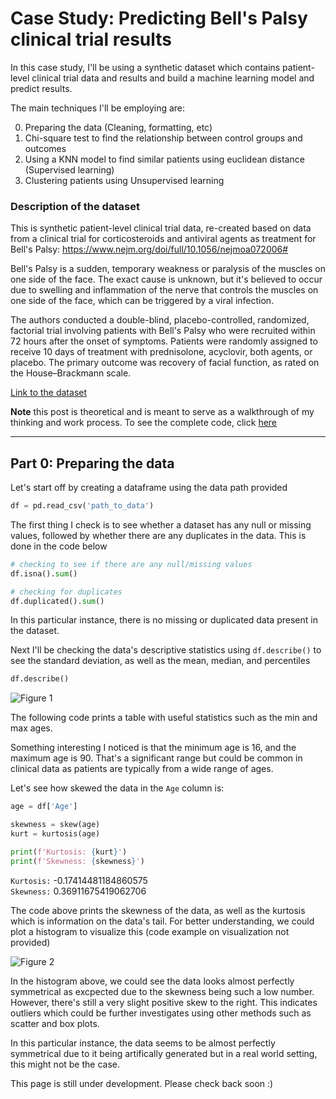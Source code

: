 
# Case Study: Predicting Bell's Palsy clinical trial results

In this case study, I'll be using a synthetic dataset which contains patient-level clinical trial data and results and build a machine learning model and predict results.

The main techniques I'll be employing are:

0. Preparing the data (Cleaning, formatting, etc)
1. Chi-square test to find the relationship between control groups and outcomes
2. Using a KNN model to find similar patients using euclidean distance (Supervised learning)
3. Clustering patients using Unsupervised learning

### Description of the dataset

This is synthetic patient-level clinical trial data, re-created based on data from a clinical trial for corticosteroids and antiviral agents as treatment for Bell's Palsy: https://www.nejm.org/doi/full/10.1056/nejmoa072006#

Bell's Palsy is a sudden, temporary weakness or paralysis of the muscles on one side of the face. The exact cause is unknown, but it's believed to occur due to swelling and inflammation of the nerve that controls the muscles on one side of the face, which can be triggered by a viral infection.

The authors conducted a double-blind, placebo-controlled, randomized, factorial trial involving patients with Bell's Palsy who were recruited within 72 hours after the onset of symptoms. Patients were randomly assigned to receive 10 days of treatment with prednisolone, acyclovir, both agents, or placebo. The primary outcome was recovery of facial function, as rated on the House–Brackmann scale.

[Link to the dataset](https://www.kaggle.com/datasets/dillonmyrick/bells-palsy-clinical-trial)

**Note** this post is theoretical and is meant to serve as a walkthrough of my thinking and work process. To see the complete code, click [here](https://www.kaggle.com/has9800/clinical-trial-analysis/)

<hr />

## Part 0: Preparing the data

Let's start off by creating a dataframe using the data path provided

```python copy
df = pd.read_csv('path_to_data')
```

The first thing I check is to see whether a dataset has any null or missing values, followed by whether there are any duplicates in the data. This is done in the code below

```python copy
# checking to see if there are any null/missing values
df.isna().sum()

# checking for duplicates
df.duplicated().sum()
```

In this particular instance, there is no missing or duplicated data present in the dataset.

Next I'll be checking the data's descriptive statistics using `df.describe()` to see the standard deviation, as well as the mean, median, and percentiles

```python copy
df.describe()
```

![Figure 1](../../public/data_describe.png)

The following code prints a table with useful statistics such as the min and max ages.

Something interesting I noticed is that the minimum age is 16, and the maximum age is 90. That's a significant range but could be common in clinical data as patients are typically from a wide range of ages.

Let's see how skewed the data in the `Age` column is:

```python copy
age = df['Age']

skewness = skew(age)
kurt = kurtosis(age)

print(f'Kurtosis: {kurt}')
print(f'Skewness: {skewness}')
```

`Kurtosis:` -0.17414481184860575 <br/>
`Skewness:` 0.36911675419062706

The code above prints the skewness of the data, as well as the kurtosis which is information on the data's tail. For better understanding, we could plot a histogram to visualize this (code example on visualization not provided)

![Figure 2](../../public/age_skew.png)

In the histogram above, we could see the data looks almost perfectly symmetrical as excpected due to the skewness being such a low number. However, there's still a very slight positive skew to the right. This indicates outliers which could be further investigates using other methods such as scatter and box plots.

In this particular instance, the data seems to be almost perfectly symmetrical due to it being artifically generated but in a real world setting, this might not be the case.

<Callout emoji="🚧" type="warning">
  This page is still under development. Please check back soon :)
</Callout>
